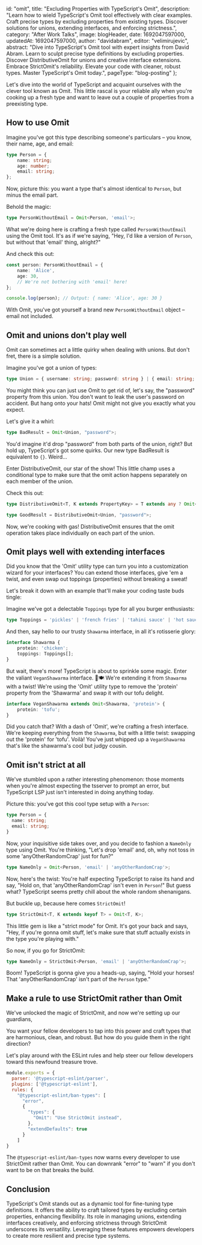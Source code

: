 
  id: "omit",
  title: "Excluding Properties with TypeScript's Omit",
  description:
    "Learn how to wield TypeScript's Omit tool effectively with clear examples. Craft precise types by excluding properties from existing types. Discover solutions for unions, extending interfaces, and enforcing strictness.",
  category: "After Work Talks",
  image: blogHeader,
  date: 1692047597000,
  updatedAt: 1692047597000,
  author: "davidabram",
  editor: "velimirujevic",
  abstract:
    "Dive into TypeScript's Omit tool with expert insights from David Abram. Learn to sculpt precise type definitions by excluding properties. Discover DistributiveOmit for unions and creative interface extensions. Embrace StrictOmit's reliability. Elevate your code with cleaner, robust types. Master TypeScript's Omit today.",
  pageType: "blog-posting"
};

Let's dive into the world of TypeScript and acquaint ourselves with the clever tool known as Omit. This little rascal is your reliable ally when you're cooking up a fresh type and want to leave out a couple of properties from a preexisting type.

## How to use Omit

Imagine you've got this type describing someone's particulars – you know, their name, age, and email:

```typescript
type Person = {
    name: string;
    age: number;
    email: string;
};
```

Now, picture this: you want a type that's almost identical to `Person`, but minus the email part.

Behold the magic:

```typescript
type PersonWithoutEmail = Omit<Person, 'email'>;

```

What we're doing here is crafting a fresh type called `PersonWithoutEmail` using the Omit tool. It's as if we're saying, "Hey, I'd like a version of `Person`, but without that 'email' thing, alright?"

And check this out:

```typescript
const person: PersonWithoutEmail = {
    name: 'Alice',
    age: 30,
    // We're not bothering with 'email' here!
};

console.log(person); // Output: { name: 'Alice', age: 30 }
```

With Omit, you've got yourself a brand new `PersonWithoutEmail` object – email not included. 

## Omit and unions don't play well

Omit can sometimes act a little quirky when dealing with unions. But don't fret, there is a simple solution.

Imagine you've got a union of types:

```typescript
type Union = { username: string; password: string } | { email: string; }
```

You might think you can just use Omit to get rid of, let's say, the "password" property from this union. You don't want to leak the user's password on accident. But hang onto your hats! Omit might not give you exactly what you expect.

Let's give it a whirl:

```typescript
type BadResult = Omit<Union, "password">;
```

You'd imagine it'd drop "password" from both parts of the union, right? But hold up, TypeScript's got some quirks. Our new type BadResult is equivalent to `{}`. Weird...

Enter DistributiveOmit, our star of the show! This little champ uses a conditional type to make sure that the omit action happens separately on each member of the union.

Check this out:

```typescript
type DistributiveOmit<T, K extends PropertyKey> = T extends any ? Omit<T, K> : never;

type GoodResult = DistributiveOmit<Union, "password">;
```

Now, we're cooking with gas! DistributiveOmit ensures that the omit operation takes place individually on each part of the union.


## Omit plays well with extending interfaces

Did you know that the 'Omit' utility type can turn you into a customization wizard for your interfaces? You can extend those interfaces, give 'em a twist, and even swap out toppings (properties) without breaking a sweat!

Let's break it down with an example that'll make your coding taste buds tingle:

Imagine we've got a delectable `Toppings` type for all you burger enthusiasts:

```typescript
type Toppings = 'pickles' | 'french fries' | 'tahini sauce' | 'hot sauce' | 'not ketchup'; 
```

And then, say hello to our trusty `Shawarma` interface, in all it's rotisserie glory:

```typescript
interface Shawarma {
    protein: 'chicken';
    toppings: Toppings[];
}
```

But wait, there's more! TypeScript is about to sprinkle some magic. Enter the valiant `VeganShawarma` interface. 🌱🍽️ We're extending it from `Shawarma` with a twist! We're using the 'Omit' utility type to remove the 'protein' property from the 'Shawarma' and swap it with our tofu delight.

```typescript
interface VeganShawarma extends Omit<Shawarma, 'protein'> {
    protein: 'tofu';
}
```

Did you catch that? With a dash of 'Omit', we're crafting a fresh interface. We're keeping everything from the `Shawarma`, but with a little twist: swapping out the 'protein' for 'tofu'. Voilà! You've just whipped up a `VeganShawarma` that's like the shawarma's cool but judgy cousin.

## Omit isn't strict at all

We've stumbled upon a rather interesting phenomenon: those moments when you're almost expecting the tsserver to prompt an error, but TypeScript LSP just isn't interested in doing anything today.

Picture this: you've got this cool type setup with a `Person`:

```typescript
type Person = {
  name: string;
  email: string;
}
```

Now, your inquisitive side takes over, and you decide to fashion a `NameOnly` type using Omit. You're thinking, "Let's drop 'email' and, oh, why not toss in some 'anyOtherRandomCrap' just for fun?"

```typescript
type NameOnly = Omit<Person, 'email' | 'anyOtherRandomCrap'>;
```

Now, here's the twist: You're half expecting TypeScript to raise its hand and say, "Hold on, that 'anyOtherRandomCrap' isn't even in `Person`!" But guess what? TypeScript seems pretty chill about the whole random shenanigans. 

But buckle up, because here comes `StrictOmit`!

```typescript
type StrictOmit<T, K extends keyof T> = Omit<T, K>;
```

This little gem is like a "strict mode" for Omit. It's got your back and says, "Hey, if you're gonna omit stuff, let's make sure that stuff actually exists in the type you're playing with."

So now, if you go for StrictOmit:

```typescript
type NameOnly = StrictOmit<Person, 'email' | 'anyOtherRandomCrap'>;
```
Boom! TypeScript is gonna give you a heads-up, saying, "Hold your horses! That 'anyOtherRandomCrap' isn't part of the `Person` type."

## Make a rule to use StrictOmit rather than Omit

We've unlocked the magic of StrictOmit, and now we're setting up our guardians, 

You want your fellow developers to tap into this power and craft types that are harmonious, clean, and robust. But how do you guide them in the right direction? 

Let's play around with the ESLint rules and help steer our fellow developers toward this newfound treasure trove.

```javascript
module.exports = {
  parser: '@typescript-eslint/parser',
  plugins: ['@typescript-eslint'],
  rules: {
    "@typescript-eslint/ban-types": [
      "error",
      {
        "types": {
          "Omit": "Use StrictOmit instead",
        },
        "extendDefaults": true
      }
    ]
}
```

The `@typescript-eslint/ban-types` now warns every developer to use StrictOmit rather than Omit. You can downrank "error" to "warn" if you don't want to be on that breaks the build. 

## Conclusion

TypeScript's Omit stands out as a dynamic tool for fine-tuning type definitions. It offers the ability to craft tailored types by excluding certain properties, enhancing flexibility. Its role in managing unions, extending interfaces creatively, and enforcing strictness through StrictOmit underscores its versatility. Leveraging these features empowers developers to create more resilient and precise type systems.


